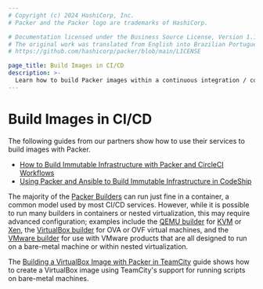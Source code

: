 ```yaml
---
# Copyright (c) 2024 HashiCorp, Inc.
# Packer and the Packer logo are trademarks of HashiCorp.

# Documentation licensed under the Business Source License, Version 1.1.
# The original work was translated from English into Brazilian Portuguese.
# https://github.com/hashicorp/packer/blob/main/LICENSE

page_title: Build Images in CI/CD
description: >-
  Learn how to build Packer images within a continuous integration / continuous delivery pipeline.
---
```


# Build Images in CI/CD

The following guides from our partners show how to use their services to build
images with Packer.

- [How to Build Immutable Infrastructure with Packer and CircleCI Workflows](https://circleci.com/blog/how-to-build-immutable-infrastructure-with-packer-and-circleci-workflows/)
- [Using Packer and Ansible to Build Immutable Infrastructure in CodeShip](https://blog.codeship.com/packer-ansible/)

The majority of the [Packer Builders](/packer/docs/builders) can run just fine in a
container, a common model used by most CI/CD services. However, while it is
possible to run many builders in containers or nested virtualization, this may
require advanced configuration; examples include the [QEMU
builder](/packer/plugins/builders/qemu) for
[KVM](https://www.linux-kvm.org/page/Main_Page) or
[Xen](https://www.xenproject.org/), the [VirtualBox
builder](/packer/plugins/builders/virtualbox) for OVA or OVF virtual machines, and the
[VMware builder](/packer/plugins/builders/vmware) for use with VMware products that are
all designed to run on a bare-metal machine or within nested virtualization.

The [Building a VirtualBox Image with Packer in
TeamCity](/packer/guides/packer-on-cicd/build-virtualbox-image) guide shows
how to create a VirtualBox image using TeamCity's support for running scripts
on bare-metal machines.
